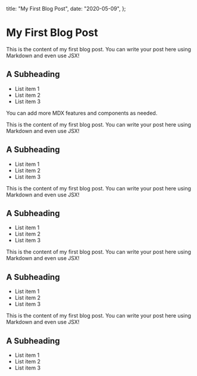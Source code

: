   title: "My First Blog Post",
  date: "2020-05-09",
};

# My First Blog Post

This is the content of my first blog post. You can write your post here using Markdown and even use JSX!

## A Subheading

- List item 1
- List item 2
- List item 3

You can add more MDX features and components as needed.

This is the content of my first blog post. You can write your post here using Markdown and even use JSX!

## A Subheading

- List item 1
- List item 2
- List item 3

This is the content of my first blog post. You can write your post here using Markdown and even use JSX!

## A Subheading

- List item 1
- List item 2
- List item 3

This is the content of my first blog post. You can write your post here using Markdown and even use JSX!

## A Subheading

- List item 1
- List item 2
- List item 3

This is the content of my first blog post. You can write your post here using Markdown and even use JSX!

## A Subheading

- List item 1
- List item 2
- List item 3
